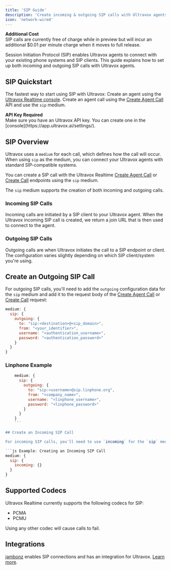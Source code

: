 ```yaml
---
title: 'SIP Guide'
description: 'Create incoming & outgoing SIP calls with Ultravox agents.'
icon: 'network-wired'
---
```


<Warning>
  <b>Additional Cost</b>
  <br />
  SIP calls are currently free of charge while in preview but will incur an additional $0.01 per minute charge when it moves to full release.
</Warning>

Session Initiation Protocol (SIP) enables Ultravox agents to connect with your existing phone systems and SIP clients. This guide explains how to set up both incoming and outgoing SIP calls with Ultravox agents.

## SIP Quickstart

The fastest way to start using SIP with Ultravox:
<Steps>
  <Step title="Create an Agent">Create an agent using the [Ultravox Realtime console](https://app.ultravox.ai/agents).</Step>
  <Step title="Create a SIP Call">Create an agent call using the [Create Agent Call](/api-reference/agents/agents-calls-post) API and use the `sip` medium.</Step>
</Steps>

<Note>
  <b>API Key Required</b>
  <br />
  Make sure you have an Ultravox API key. You can create one in the [console](https://app.ultravox.ai/settings/).
</Note>

## SIP Overview

Ultravox uses a `medium` for each call, which defines how the call will occur. When using `sip` as the medium, you can connect your Ultravox agents with standard SIP-compatible systems.

You can create a SIP call with the Ultravox Realtime [Create Agent Call](/api-reference/agents/agents-calls-post) or [Create Call](/api-reference/calls/calls-post) endpoints using the `sip` medium.

The `sip` medium supports the creation of both incoming and outgoing calls.

### Incoming SIP Calls
Incoming calls are initiated by a SIP client to your Ultravox agent. When the Ultravox incoming SIP call is created, we return a join URL that is then used to connect to the agent.


### Outgoing SIP Calls
Outgoing calls are when Ultravox initiates the call to a SIP endpoint or client. The configuration varies slightly depending on which SIP client/system you're using.


## Create an Outgoing SIP Call

For outgoing SIP calls, you'll need to add the `outgoing` configuration data for the `sip` medium and add it to the request body of the [Create Agent Call](/api-reference/agents/agents-calls-post) or [Create Call](/api-reference/calls/calls-post) request:

```js
medium: {
  sip: {
    outgoing: {
      to: "sip:<destination>@<sip_domain>",
      from: "<your_identifier>",
      username: "<authentication_username>",
      password: "<authentication_password>"
    }
  }
}
```

### Linphone Example

```js Example: Creating an Outgoing SIP Call to Linphone
    medium: {
      sip: {
        outgoing: {
          to: "sip:<username>@sip.linphone.org",
          from: "<company_name>",
          username: "<linphone_username>",
          password: "<linphone_password>"
        }
      }
    }
    ```

## Create an Incoming SIP Call

For incoming SIP calls, you'll need to use `incoming` for the `sip` medium and add it to the request body of the [Create Agent Call](/api-reference/agents/agents-calls-post) or [Create Call](/api-reference/calls/calls-post) request. This will return a `joinUrl` that can be used to connect to a SIP client.

```js Example: Creating an Incoming SIP Call
medium: {
  sip: {
    incoming: {}
  }
}
```

## Supported Codecs
Ultravox Realtime currently supports the following codecs for SIP:

* PCMA
* PCMU

Using any other codec will cause calls to fail.

## Integrations
[jambonz](https://jambonz.org) enables SIP connections and has an integration for Ultravox. [Learn more](/essentials/telephony#provider-specific-integration).